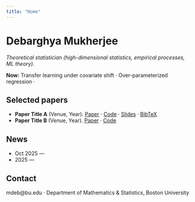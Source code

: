 ```yaml
---
title: "Home"
---
```


# Debarghya Mukherjee

_Theoretical statistician (high-dimensional statistics, empirical processes, ML theory)._

::: {.callout-note}
**Now:** Transfer learning under covariate shift · Over-parameterized regression · 
:::

## Selected papers
- **Paper Title A** (Venue, Year). [Paper](#) · [Code](#) · [Slides](#) · [BibTeX](#)
- **Paper Title B** (Venue, Year). [Paper](#) · [Code](#)

## News
- Oct 2025 — 
- 2025 — 

## Contact
mdeb@bu.edu · Department of Mathematics & Statistics, Boston University
